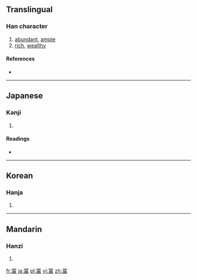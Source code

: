 {{also|富}}
==Translingual==

===Han character===
{{Han char|rn=14|rad=冖|as=09|sn=11|four=|canj=月一口田 (BMRW), X月一口田 (XBMRW)|ids=⿱[[冖]][[畐]]}}

# [[abundant]], [[ample]]
# [[rich]], [[wealthy]]

====References====
* {{Han ref|kx=0131.030|dkj=01592|dj=0293.130|hdz=10305.030|uh=51A8|ud=20904}}

----

==Japanese==

===Kanji===
{{ja-kanji|grade=|rs=冖09}}

# {{defn|lang=ja|sort=冖09}}

====Readings====
* {{ja-readings|on=[[ふ]] (fu), [[ふう]] (fū)|kun=[[とむ]] (tomu)}}

----

==Korean==

===Hanja===
{{ko-hanja|hangeul=부|rv=bu|mr=pu|y=pwu}}

# {{defn|lang=ko|sort=冖09}}

----

==Mandarin==

===Hanzi===
{{cmn-hanzi|pin=[[fù]] ([[fu4]])|wg=fu<sup>4</sup>}}

# {{defn|lang=cmn|sort=冖09}}

[[fr:冨]]
[[ja:冨]]
[[pl:冨]]
[[vi:冨]]
[[zh:冨]]